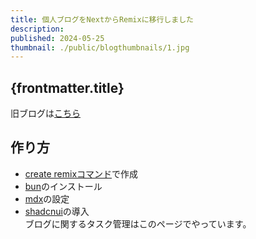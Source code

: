 ```yaml
---
title: 個人ブログをNextからRemixに移行しました
description: 
published: 2024-05-25
thumbnail: ./public/blogthumbnails/1.jpg
---
```


## {frontmatter.title}
旧ブログは[こちら](https://nash1111-old-blog.pages.dev)

## 作り方
- [create remixコマンド](https://remix.run/docs/en/main/other-api/create-remix)で作成  
- [bun](https://bun.sh/docs/installation)のインストール
- [mdx](https://remix.run/docs/en/main/guides/mdx)の設定
- [shadcnui](https://ui.shadcn.com/docs/installation/remix)の導入  
ブログに関するタスク管理はこのページでやっています。  
<NavigationButton path="/task" label="tasks"/>